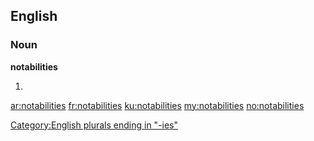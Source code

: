 ==English==

===Noun===
'''notabilities'''

# {{plural of|[[notability]]}}

[[Category:English plurals ending in "-ies"]]

[[ar:notabilities]]
[[fr:notabilities]]
[[ku:notabilities]]
[[my:notabilities]]
[[no:notabilities]]